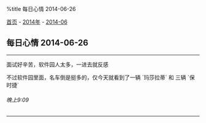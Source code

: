 %title 每日心情 2014-06-26

[[../../../index|首页]] - [[../index|2014年]] - [[index|2014-06]]
==每日心情 2014-06-26==
----
面试好辛苦，软件园人太多，一进去就反感

不过软件园里面，名车倒是挺多的，仅今天就看到了一辆 `玛莎拉蒂` 和 三辆 `保时捷`
======晚上9:09======
----
